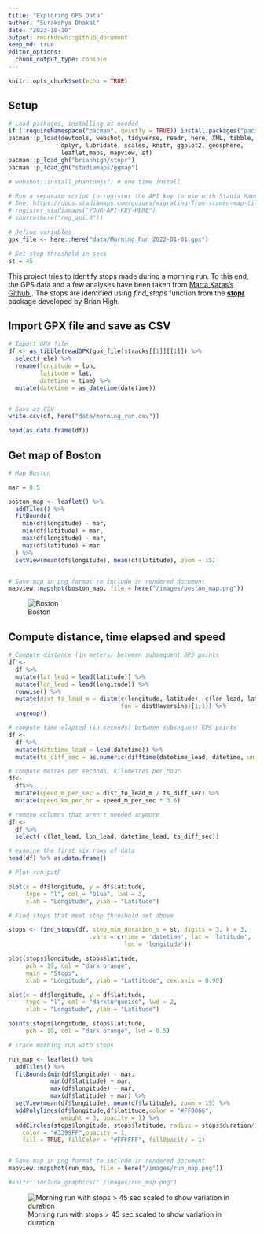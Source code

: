 ```yaml
---
title: "Exploring GPS Data"
author: "Surakshya Dhakal"
date: "2023-10-10"
output: rmarkdown::github_document
keep_md: true
editor_options: 
  chunk_output_type: console
---
```


```r
knitr::opts_chunk$set(echo = TRUE)
```

## Setup

```r

# Load packages, installing as needed
if (!requireNamespace("pacman", quietly = TRUE)) install.packages("pacman")
pacman::p_load(devtools, webshot, tidyverse, readr, here, XML, tibble, plotKML, 
               dplyr, lubridate, scales, knitr, ggplot2, geosphere, 
               leaflet,maps, mapview, sf)
pacman::p_load_gh("brianhigh/stopr")
pacman::p_load_gh("stadiamaps/ggmap")

# webshot::install_phantomjs() # one time install

# Run a separate script to register the API key to use with Stadia Maps
# See: https://docs.stadiamaps.com/guides/migrating-from-stamen-map-tiles/
# register_stadiamaps("YOUR-API-KEY-HERE")
# source(here("reg_api.R"))
```


```r
# Define variables
gpx_file <- here::here("data/Morning_Run_2022-01-01.gpx")

# Set stop threshold in secs
st = 45
```


This project tries to identify stops made during a morning run. To this end, the GPS data and a few analyses have been taken from 
<a href="https://martakarass.github.io/post/2022-01-05-gps_strava_read_and_viz/" > Marta Karas's Github </a>. The stops are identified using *find_stops* function from the <a href="https://github.com/brianhigh/stopr" > **stopr** </a> package developed by Brian High. 


## Import GPX file and save as CSV

```r

# Import GPX file
df <- as_tibble(readGPX(gpx_file)$tracks[[1]][[1]]) %>%
  select(-ele) %>%
  rename(longitude = lon,
         latitude = lat,
         datetime = time) %>%
  mutate(datetime = as_datetime(datetime))


# Save as CSV
write.csv(df, here("data/morning_run.csv"))
```


```r

head(as.data.frame(df))
```


## Get map of Boston

```r

# Map Boston

mar = 0.5

boston_map <- leaflet() %>%
  addTiles() %>%
  fitBounds(
    min(df$longitude) - mar,
    min(df$latitude) + mar,
    max(df$longitude) - mar,
    max(df$latitude) + mar
  ) %>%
  setView(mean(df$longitude), mean(df$latitude), zoom = 15)


# Save map in png format to include in rendered document
mapview::mapshot(boston_map, file = here("/images/boston_map.png"))
```


![Boston](../images/boston_map.png)


## Compute distance, time elapsed and speed

```r

# Compute distance (in meters) between subsequent GPS points
df <- 
  df %>%
  mutate(lat_lead = lead(latitude)) %>%
  mutate(lon_lead = lead(longitude)) %>%
  rowwise() %>%
  mutate(dist_to_lead_m = distm(c(longitude, latitude), c(lon_lead, lat_lead), 
                                fun = distHaversine)[1,1]) %>%
  ungroup()

# compute time elapsed (in seconds) between subsequent GPS points
df <- 
  df %>%
  mutate(datetime_lead = lead(datetime)) %>%
  mutate(ts_diff_sec = as.numeric(difftime(datetime_lead, datetime, units = "secs"))) 

# compute metres per seconds, kilometres per hour 
df<- 
  df%>%
  mutate(speed_m_per_sec = dist_to_lead_m / ts_diff_sec) %>%
  mutate(speed_km_per_hr = speed_m_per_sec * 3.6)

# remove columns that aren't needed anymore
df <- 
  df %>% 
  select(-c(lat_lead, lon_lead, datetime_lead, ts_diff_sec))

# examine the first six rows of data
head(df) %>% as.data.frame()

```


```r

# Plot run path

plot(x = df$longitude, y = df$latitude, 
     type = "l", col = "blue", lwd = 3, 
     xlab = "Longitude", ylab = "Latitude")

```


```r
# Find stops that meet stop threshold set above

stops <- find_stops(df, stop_min_duration_s = st, digits = 3, k = 3,
                       .vars = c(time = 'datetime', lat = 'latitude', 
                                 lon = 'longitude'))

plot(stops$longitude, stops$latitude, 
     pch = 19, col = "dark orange",
     main = "Stops",
     xlab = "Longitude", ylab = "Lattitude", cex.axis = 0.90)
```


```r

plot(x = df$longitude, y = df$latitude, 
     type = "l", col = "darkturquoise", lwd = 2, 
     xlab = "Longitude", ylab = "Latitude")

points(stops$longitude, stops$latitude, 
     pch = 19, col = "dark orange", lwd = 0.5)

```


```r

# Trace morning run with stops

run_map <- leaflet() %>%
  addTiles() %>%
  fitBounds(min(df$longitude) - mar,
            min(df$latitude) + mar,
            max(df$longitude) - mar,
            max(df$latitude) + mar) %>%
  setView(mean(df$longitude), mean(df$latitude), zoom = 15) %>%
  addPolylines(df$longitude,df$latitude,color = "#FF0066", 
               weight = 3, opacity = 1) %>%
  addCircles(stops$longitude, stops$latitude, radius = stops$duration/10,
    color = "#3399FF",opacity = 1, 
    fill = TRUE, fillColor = "#FFFFFF", fillOpacity = 1)


# Save map in png format to include in rendered document
mapview::mapshot(run_map, file = here("/images/run_map.png"))

#knitr::include_graphics("./images/run_map.png")
```


![Morning run with stops > 45 sec scaled to show variation in duration](../images/run_map.png)

